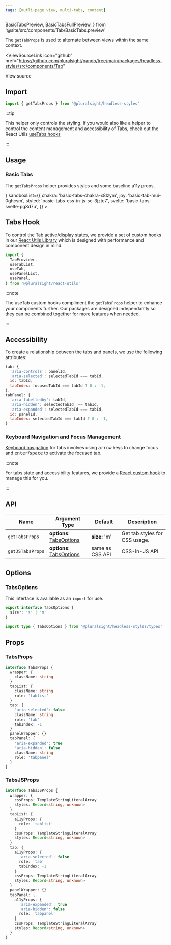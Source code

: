 ```yaml
---
tags: [mutli-page view, multi-tabs, content]
---
```


  BasicTabsPreview,
  BasicTabsFullPreview,
} from '@site/src/components/Tab/BasicTabs.preview'

The `getTabProps` is used to alternate between views within the same context.

<ViewSourceLink
  icon="github"
  href="https://github.com/pluralsight/pando/tree/main/packages/headless-styles/src/components/Tab"
>
  View source
</ViewSourceLink>

## Import

```javascript
import { getTabsProps } from '@pluralsight/headless-styles'
```

:::tip

This helper only controls the styling. If you would also like a helper to control the content management and accessibility of Tabs, check out the React Utils [useTabs hooks](../react-utils/use-tabs.mdx)

:::

## Usage

### Basic Tabs

The `getTabsProps` helper provides styles and some baseline a11y props.

<BasicTabs />
<LiveExampleTabs
  fullCode={<BasicTabsFullPreview />}
  sandboxList={{
    chakra: 'basic-tabs-chakra-x8lzym',
    joy: 'basic-tab-mui-0ghcsm',
    styled: 'basic-tabs-css-in-js-sc-3jztc7',
    svelte: 'basic-tabs-svelte-pg8d7u',
  }}
>
  <BasicTabsPreview />
</LiveExampleTabs>

## Tabs Hook

To control the Tab active/display states, we provide a set of custom hooks in our [React Utils Library](../react-utils/use-tabs.mdx) which is designed with performance and component design in mind.

```js
import {
  TabProvider,
  useTabList,
  useTab,
  usePanelList,
  usePanel,
} from '@pluralsight/react-utils'
```

:::note

The useTab custom hooks compliment the `getTabsProps` helper to enhance your components further. Our packages are designed independantly so they can be combined together for more features when needed.

:::

## Accessibility

To create a relationship between the tabs and panels, we use the following attributes:

```js
tab: {
  'aria-controls': panelId,
  'aria-selected': selectedTabId === tabId,
  id: tabId,
  tabIndex: focusedTabId === tabId ? 0 : -1,
},
tabPanel: {
  'aria-labelledby': tabId,
  'aria-hidden': selectedTabId !== tabId,
  'aria-expanded': selectedTabId === tabId,
  id: panelId,
  tabIndex: selectedTabId === tabId ? 0 : -1,
}

```

### Keyboard Navigation and Focus Management

[Keyboard navigation](https://developer.mozilla.org/en-US/docs/Web/Accessibility/ARIA/Roles/tablist_role#keyboard_interactions)
for tabs involves using <kbd>arrow</kbd> keys to change focus and <kbd>enter</kbd>/<kbd>space</kbd> to activate the focused tab.

:::note

For tabs state and accessibility features, we provide a [React custom hook](../react-utils/use-tabs.mdx) to manage this for you.

:::

## API

| Name             | Argument Type                            | Default         | Description                   |
| ---------------- | ---------------------------------------- | --------------- | ----------------------------- |
| `getTabsProps`   | **options**: [TabsOptions](#tabsoptions) | **size:** 'm'   | Get tab styles for CSS usage. |
| `getJSTabsProps` | **options**: [TabsOptions](#tabsoptions) | same as CSS API | CSS-in-JS API                 |

## Options

### TabsOptions

This interface is available as an `import` for use.

```typescript
export interface TabsOptions {
  size?: 's' | 'm'
}
```

```typescript title="Import example"
import type { TabsOptions } from '@pluralsight/headless-styles/types'
```

## Props

### TabsProps

```typescript
interface TabsProps {
  wrapper: {
    className: string
  }
  tabList: {
    className: string
    role: 'tablist'
  }
  tab: {
    'aria-selected': false
    className: string
    role: 'tab'
    tabIndex: -1
  }
  panelWrapper: {}
  tabPanel: {
    'aria-expanded': true
    'aria-hidden': false
    className: string
    role: 'tabpanel'
  }
}
```

### TabsJSProps

```typescript
interface TabsJSProps {
  wrapper: {
    cssProps: TemplateStringLiteralArray
    styles: Record<string, unknown>
  }
  tabList: {
    a11yProps: {
      role: 'tablist'
    }
    cssProps: TemplateStringLiteralArray
    styles: Record<string, unknown>
  }
  tab: {
    a11yProps: {
      'aria-selected': false
      role: 'tab'
      tabIndex: -1
    }
    cssProps: TemplateStringLiteralArray
    styles: Record<string, unknown>
  }
  panelWrapper: {}
  tabPanel: {
    a11yProps: {
      'aria-expanded': true
      'aria-hidden': false
      role: 'tabpanel'
    }
    cssProps: TemplateStringLiteralArray
    styles: Record<string, unknown>
  }
}
```
